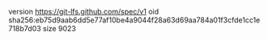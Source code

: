 version https://git-lfs.github.com/spec/v1
oid sha256:eb75d9aab6dd5e77af10be4a9044f28a63d69aa784a01f3cfde1cc1e718b7d03
size 9023
